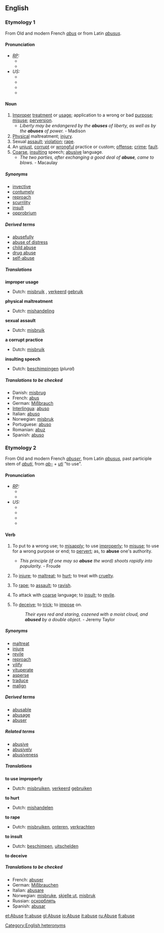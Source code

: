 ==English==

===Etymology 1===
From Old and modern French ''[[abus]]'' or from Latin ''[[abusus]]''.

====Pronunciation====
* ''[[RP]]:''
** {{IPA|/əˈbjuːs/}}
** {{SAMPA|/@"bju:s/}}
* ''US:''
** {{AHD|əbyo͞os'}}
** {{IPA|/əˈbjus/}}
** {{SAMPA|/@"bjus/}}
** {{audio|en-us-abuse-noun.ogg|Audio (US)}}

====Noun====
{{en-noun-reg}}
# [[improper|Improper]] [[treatment]] or [[usage]]; application to a wrong or bad [[purpose]]; [[misuse]]; [[perversion]].
#* ''Liberty may be endangered by the '''abuses''' of liberty, as well as by the '''abuses''' of power.'' - Madison
# [[physical|Physical]] maltreatment; [[injury]].
# Sexual [[assault]]; [[violation]]; [[rape]].
# An [[unjust]], [[corrupt]] or [[wrongful]] practice or custom; [[offense]]; [[crime]]; [[fault]].
# [[coarse|Coarse]], [[insulting]] speech; [[abusive]] language.
#* ''The two parties, after exchanging a good deal of '''abuse''', came to blows.'' - Macaulay

=====Synonyms=====
* [[invective]]
* [[contumely]]
* [[reproach]]
* [[scurrility]]
* [[insult]]
* [[opprobrium]]

=====Derived terms=====
* [[abusefully]]
* [[abuse of distress]]
* [[child abuse]]
* [[drug abuse]]
* [[self-abuse]]

=====Translations=====
'''improper usage'''
{{top}}
* Dutch: [[misbruik]] {{n}}, [[verkeerd]] [[gebruik]] {{n}}
{{mid}}
{{bottom}}

'''physical maltreatment'''
{{top}}
*Dutch: [[mishandeling]] {{f}}
{{mid}}
{{bottom}}

'''sexual assault'''
{{top}}
* Dutch: [[misbruik]] {{n}}
{{mid}}
{{bottom}}

'''a corrupt practice'''
{{top}}
* Dutch: [[misbruik]] {{n}}
{{mid}}
{{bottom}}

'''insulting speech'''
{{top}}
* Dutch: [[beschimpingen]] {{f}} (''plural'')
{{mid}}
{{bottom}}

=====Translations to be checked=====
{{checktrans}}
*Danish: [[misbrug]] 
*French: [[abus]] {{m}}
*German: [[Mißbrauch]] {{n}}
*[[Interlingua]]: [[abuso#Interlingua|abuso]]
*Italian: [[abuso#Italian|abuso]]
*Norwegian: [[misbruk]] {{n}}
*Portuguese: [[abuso#Portuguese|abuso]]
*Romanian: [[abuz]] {{n}}
*Spanish: [[abuso#Spanish|abuso]] {{m}}

===Etymology 2===
From Old and modern French ''[[abuser]]'', from Latin ''[[abusus]]'', past participle stem of ''[[abuti]]'', from ''[[ab-]]'' + ''[[uti]]'' "to use".

====Pronunciation====
* ''[[RP]]:''
** {{IPA|/əˈbjuːz/}}
** {{SAMPA|/@"bju:z</}}
* ''US:''
** {{AHD|əbyo͞oz'}}
** {{IPA|/əˈbjuz/}}
** {{SAMPA|/@"bjuz/}}
** {{audio|en-us-abuse-verb.ogg|Audio (US)}}

====Verb====
{{en-infl-reg-other-e|abus|e||}}
# {{transitive}} To put to a wrong use; to [[misapply]]; to use [[improperly]]; to [[misuse]]; to use for a wrong purpose or end; to [[pervert]]; as, to '''abuse''' one's authority.
#* ''This principle (if one may so '''abuse''' the word) shoots rapidly into popularity.'' - Froude
# {{transitive}} To [[injure]]; to [[maltreat]]; to [[hurt]]; to treat with [[cruelty]].
# {{transitive}} To [[rape]]; to [[assault]]; to [[ravish]].
# {{transitive}} To attack with [[coarse]] language; to [[insult]]; to [[revile]].
# {{transitive}} {{obsolete}} To [[deceive]]; to [[trick]]; to [[impose]] on.
#: ''Their eyes red and staring, cozened with a moist cloud, and '''abused''' by a double object.'' - Jeremy Taylor

=====Synonyms=====
*[[maltreat]]
*[[injure]]
*[[revile]]
*[[reproach]]
*[[vilify]]
*[[vituperate]]
*[[asperse]]
*[[traduce]]
*[[malign]]

=====Derived terms=====
* [[abusable]]
* [[abusage]]
* [[abuser]]

=====Related terms=====
* [[abusive]]
* [[abusively]]
* [[abusiveness]]

=====Translations=====
'''to use improperly'''
{{top}}
* Dutch: [[misbruiken]], [[verkeerd]] [[gebruiken]]
{{mid}}
{{bottom}}

'''to hurt'''
{{top}}
* Dutch: [[mishandelen]]
{{mid}}
{{bottom}}

'''to rape'''
{{top}}
* Dutch: [[misbruiken]], [[onteren]], [[verkrachten]]
{{mid}}
{{bottom}}

'''to insult'''
{{top}}
* Dutch: [[beschimpen]], [[uitschelden]]
{{mid}}
{{bottom}}

'''to deceive'''
{{top}}
{{mid}}
{{bottom}}

=====Translations to be checked=====
{{checktrans}}
*French: [[abuser]]
*German: [[Mißbrauchen]]
*Italian: [[abusare]]
*Norwegian: [[misbruke]], [[skjelle ut]], [[misbruk]]
*Russian: [[оскорблять]]
*Spanish: [[abusar]]



[[Category:English heteronyms]]
[[et:Abuse]]
[[fr:abuse]]
[[gl:Abuse]]
[[io:Abuse]]
[[it:abuse]]
[[ru:Abuse]]
[[fi:abuse]]